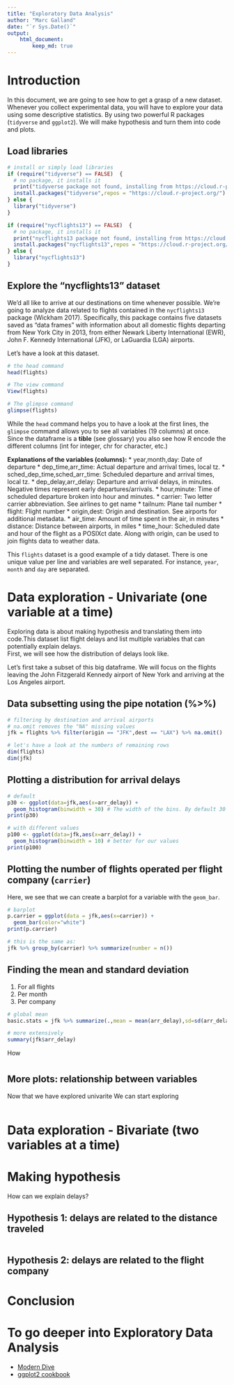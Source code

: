 ```yaml
---
title: "Exploratory Data Analysis"
author: "Marc Galland"
date: "`r Sys.Date()`"
output:
    html_document:
        keep_md: true
---
```

# Introduction
In this document, we are going to see how to get a grasp of a new dataset. Whenever you collect experimental data, you will have to explore your data using some descriptive statistics. By using two powerful R packages (``tidyverse`` and ``ggplot2``). We will make hypothesis and turn them into code and plots.

## Load libraries 
```r
# install or simply load libraries
if (require("tidyverse") == FALSE)  {
  # no package, it installs it
  print("tidyverse package not found, installing from https://cloud.r-project.org/")
  install.packages("tidyverse",repos = "https://cloud.r-project.org/")  
} else {
  library("tidyverse")
}

if (require("nycflights13") == FALSE)  {
  # no package, it installs it
  print("nycflights13 package not found, installing from https://cloud.r-project.org/")
  install.packages("nycflights13",repos = "https://cloud.r-project.org/")  
} else {
  library("nycflights13")
}
```

## Explore the "nycflights13" dataset
We’d all like to arrive at our destinations on time whenever possible. We’re going to analyze data related to flights contained in the ``nycflights13`` package (Wickham 2017). Specifically, this package contains five datasets saved as “data frames” with information about all domestic flights departing from New York City in 2013, from either Newark Liberty International (EWR), John F. Kennedy International (JFK), or LaGuardia (LGA) airports.

Let's have a look at this dataset. 
```r
# the head command
head(flights)

# The view command
View(flights)

# The glimpse command
glimpse(flights)
```

While the ``head`` command helps you to have a look at the first lines, the ``glimpse`` command allows you to see all variables (19 columns) at once. Since the dataframe is a **tible** (see glossary) you also see how R encode the different columns (int for integer, chr for character, etc.)

**Explanations of the variables (columns):**
* year,month,day: Date of departure
* dep_time,arr_time: Actual departure and arrival times, local tz.
* sched_dep_time,sched_arr_time: Scheduled departure and arrival times, local tz.
* dep_delay,arr_delay: Departure and arrival delays, in minutes. Negative times represent early departures/arrivals.
* hour,minute: Time of scheduled departure broken into hour and minutes.
* carrier: Two letter carrier abbreviation. See airlines to get name
* tailnum: Plane tail number
* flight: Flight number
* origin,dest: Origin and destination. See airports for additional metadata.
* air_time: Amount of time spent in the air, in minutes
* distance: Distance between airports, in miles
* time_hour: Scheduled date and hour of the flight as a POSIXct date. Along with origin, can be used to join flights data to weather data.

This ``flights`` dataset is a good example of a tidy dataset. There is one unique value per line and variables are well separated. For instance, ``year``, ``month`` and ``day`` are separated. 

# Data exploration - Univariate (one variable at a time)
Exploring data is about making hypothesis and translating them into code.This dataset list flight delays and list multiple variables that can potentially explain delays.    
First, we will see how the distribution of delays look like. 

Let's first take a subset of this big dataframe. We will focus on the flights leaving the John Fitzgerald Kennedy airport of New York and arriving at the Los Angeles airport.  

## Data subsetting using the pipe notation (%>%)
```r
# filtering by destination and arrival airports   
# na.omit removes the "NA" missing values
jfk = flights %>% filter(origin == "JFK",dest == "LAX") %>% na.omit()

# let's have a look at the numbers of remaining rows
dim(flights)
dim(jfk)
```

## Plotting a distribution for arrival delays
```r
# default 
p30 <- ggplot(data=jfk,aes(x=arr_delay)) + 
  geom_histogram(binwidth = 30) # The width of the bins. By default 30
print(p30)

# with different values 
p100 <- ggplot(data=jfk,aes(x=arr_delay)) + 
  geom_histogram(binwidth = 10) # better for our values
print(p100)
```

## Plotting the number of flights operated per flight company (``carrier``)
Here, we see that we can create a barplot for a variable with the ``geom_bar``. 
```r
# barplot
p.carrier = ggplot(data = jfk,aes(x=carrier)) +
  geom_bar(color="white")
print(p.carrier)

# this is the same as:
jfk %>% group_by(carrier) %>% summarize(number = n()) 
```

## Finding the mean and standard deviation 
1. For all flights
2. Per month
3. Per company
```r
# global mean
basic.stats = jfk %>% summarize(.,mean = mean(arr_delay),sd=sd(arr_delay))

# more extensively
summary(jfk$arr_delay)
```
How 

## 

#
## More plots: relationship between variables
Now that we have explored univarite We can start exploring 
```r

```


# Data exploration - Bivariate (two variables at a time)
# Making hypothesis
How can we explain delays?

## Hypothesis 1: delays are related to the distance traveled
```r

```


## Hypothesis 2: delays are related to the flight company

# Conclusion

# To go deeper into Exploratory Data Analysis 
- [Modern Dive](http://moderndive.com/index.html)
- [ggplot2 cookbook](http://www.cookbook-r.com/Graphs/)


